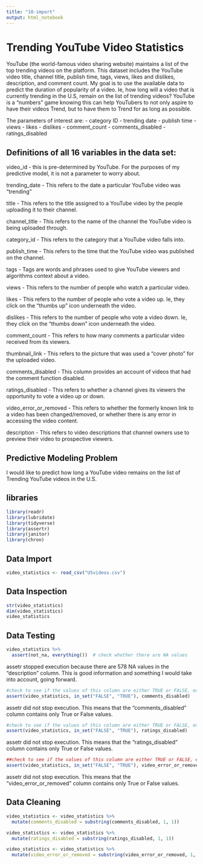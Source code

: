 ```yaml
---
title: "10-import"
output: html_notebook
---
```

# Trending YouTube Video Statistics

YouTube (the world-famous video sharing website) maintains a list of the top trending videos on the platform. This dataset includes the YouTube video title, channel title, publish time, tags, views, likes and dislikes, description, and comment count. My goal is to use the available data to predict the duration of popularity of a video. Ie, how long will a video that is currently trending in the U.S, remain on the list of trending videos? YouTube is a "numbers" game knowing this can help YouTubers to not only aspire to have their videos Trend, but to have them to Trend for as long as possible.

The parameters of interest are:
 - category ID
 - trending date
 - publish time
 - views
 - likes
 - dislikes
 - comment_count
 - comments_disabled
 - ratings_disabled
 
## Definitions of all 16 variables in the data set:

video_id - this is pre-determined by YouTube. For the purposes of my predictive model, it is not a parameter to worry about. 

trending_date - This refers to the date a particular YouTube video was "trending" 

title - This refers to the title assigned to a YouTube video by the people uploading it to their channel. 

channel_title - This refers to the name of the channel the YouTube video is being uploaded through. 

category_id - This refers to the category that a YouTube video falls into. 

publish_time - This refers to the time that the YouTube video was published on the channel. 

tags - Tags are words and phrases used to give YouTube viewers and algorithms context about a video. 

views - This refers to the number of people who watch a particular video. 

likes - This refers to the number of people who vote a video up. Ie, they click on the "thumbs up" icon underneath the video. 

dislikes - This refers to the number of people who vote a video down. Ie, they click on the "thumbs down" icon underneath the video.

comment_count - This refers to how many comments a particular video received from its viewers. 

thumbnail_link - This refers to the picture that was used a "cover photo" for the uploaded video. 

comments_disabled - This column provides an account of videos that had the comment function disabled. 

ratings_disabled - This refers to whether a channel gives its viewers the opportunity to vote a video up or down.

video_error_or_removed - This refers to whether the formerly known link to a video has been changed/removed, or whether there is any error in accessing the video content. 

description - This refers to video descriptions that channel owners use to preview their video to prospective viewers. 

## Predictive Modeling Problem
I would like to predict how long a YouTube video remains on the list of Trending YouTube videos in the U.S.


## libraries
```r
library(readr)
library(lubridate)
library(tidyverse)
library(assertr)
library(janitor)
library(chron)
```

## Data Import 
```r
video_statistics <- read_csv("USvideos.csv")
```

## Data Inspection
```r
str(video_statistics)
dim(video_statistics)
video_statistics
```

## Data Testing
```r
video_statistics %>%
  assert(not_na, everything())  # check whether there are NA values
```
assetr stopped execution because there are 578 NA values in the "description" column. This is good information and something I would take into account, going forward.


```r
#check to see if the values of this column are either TRUE or FALSE, exclusively. 
assert(video_statistics, in_set("FALSE", "TRUE"), comments_disabled)  
```
assetr did not stop execution. This means that the "comments_disabled" column contains only True or False values. 

```r
#check to see if the values of this column are either TRUE or FALSE, exclusively.
assert(video_statistics, in_set("FALSE", "TRUE"), ratings_disabled)  
```
assetr did not stop execution. This means that the "ratings_disabled" column contains only True or False values.

```r
##check to see if the values of this column are either TRUE or FALSE, exclusively.
assert(video_statistics, in_set("FALSE", "TRUE"), video_error_or_removed)  
```
assetr did not stop execution. This means that the "video_error_or_removed" column contains only True or False values.

## Data Cleaning
```r
video_statistics <- video_statistics %>%
  mutate(comments_disabled = substring(comments_disabled, 1, 1))
```

```r
video_statistics <- video_statistics %>%
  mutate(ratings_disabled = substring(ratings_disabled, 1, 1))
```

```r
video_statistics <- video_statistics %>%
  mutate(video_error_or_removed = substring(video_error_or_removed, 1, 1))
```